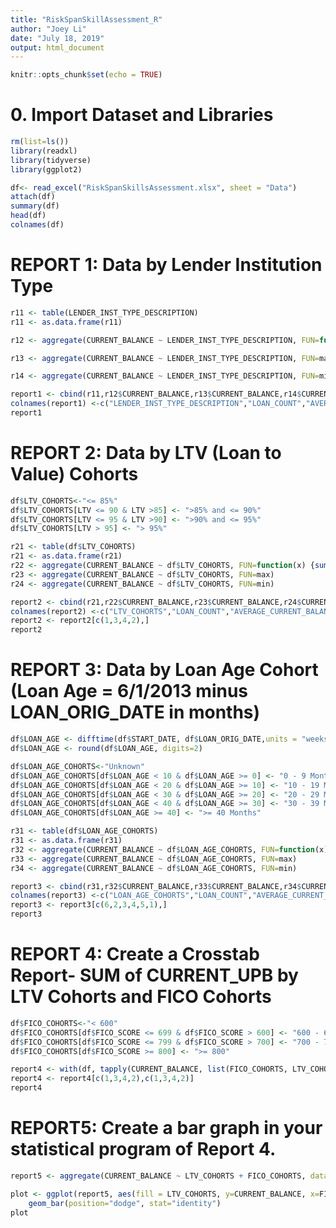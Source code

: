---
title: "RiskSpanSkillAssessment_R"
author: "Joey Li"
date: "July 18, 2019"
output: html_document
---

```{r setup, include=FALSE}
knitr::opts_chunk$set(echo = TRUE)
```

# 0. Import Dataset and Libraries
```{r}
rm(list=ls())
library(readxl)
library(tidyverse)
library(ggplot2)

df<- read_excel("RiskSpanSkillsAssessment.xlsx", sheet = "Data")
attach(df)
summary(df)
head(df)
colnames(df)
```

# REPORT 1: Data by Lender Institution Type
```{r}
r11 <- table(LENDER_INST_TYPE_DESCRIPTION)
r11 <- as.data.frame(r11)

r12 <- aggregate(CURRENT_BALANCE ~ LENDER_INST_TYPE_DESCRIPTION, FUN=function(x) {sum(x)/length(x)})

r13 <- aggregate(CURRENT_BALANCE ~ LENDER_INST_TYPE_DESCRIPTION, FUN=max)

r14 <- aggregate(CURRENT_BALANCE ~ LENDER_INST_TYPE_DESCRIPTION, FUN=min)

report1 <- cbind(r11,r12$CURRENT_BALANCE,r13$CURRENT_BALANCE,r14$CURRENT_BALANCE)
colnames(report1) <-c("LENDER_INST_TYPE_DESCRIPTION","LOAN_COUNT","AVERAGE_CURRENT_BALANCE","MAX_CURRENT_BALANCE","MIN_CURRENT_BALANCE")
report1
```

# REPORT 2: Data by LTV (Loan to Value) Cohorts
```{r}
df$LTV_COHORTS<-"<= 85%"
df$LTV_COHORTS[LTV <= 90 & LTV >85] <- ">85% and <= 90%"
df$LTV_COHORTS[LTV <= 95 & LTV >90] <- ">90% and <= 95%"
df$LTV_COHORTS[LTV > 95] <- "> 95%"

r21 <- table(df$LTV_COHORTS)
r21 <- as.data.frame(r21)
r22 <- aggregate(CURRENT_BALANCE ~ df$LTV_COHORTS, FUN=function(x) {sum(x)/length(x)})
r23 <- aggregate(CURRENT_BALANCE ~ df$LTV_COHORTS, FUN=max)
r24 <- aggregate(CURRENT_BALANCE ~ df$LTV_COHORTS, FUN=min)

report2 <- cbind(r21,r22$CURRENT_BALANCE,r23$CURRENT_BALANCE,r24$CURRENT_BALANCE)
colnames(report2) <-c("LTV_COHORTS","LOAN_COUNT","AVERAGE_CURRENT_BALANCE","MAX_CURRENT_BALANCE","MIN_CURRENT_BALANCE")
report2 <- report2[c(1,3,4,2),]
report2
```

# REPORT 3: Data by Loan Age Cohort (Loan Age = 6/1/2013 minus LOAN_ORIG_DATE in months)
```{r}
df$LOAN_AGE <- difftime(df$START_DATE, df$LOAN_ORIG_DATE,units = "weeks")/4
df$LOAN_AGE <- round(df$LOAN_AGE, digits=2)

df$LOAN_AGE_COHORTS<-"Unknown"
df$LOAN_AGE_COHORTS[df$LOAN_AGE < 10 & df$LOAN_AGE >= 0] <- "0 - 9 Months"
df$LOAN_AGE_COHORTS[df$LOAN_AGE < 20 & df$LOAN_AGE >= 10] <- "10 - 19 Months"
df$LOAN_AGE_COHORTS[df$LOAN_AGE < 30 & df$LOAN_AGE >= 20] <- "20 - 29 Months"
df$LOAN_AGE_COHORTS[df$LOAN_AGE < 40 & df$LOAN_AGE >= 30] <- "30 - 39 Months"
df$LOAN_AGE_COHORTS[df$LOAN_AGE >= 40] <- ">= 40 Months"

r31 <- table(df$LOAN_AGE_COHORTS)
r31 <- as.data.frame(r31)
r32 <- aggregate(CURRENT_BALANCE ~ df$LOAN_AGE_COHORTS, FUN=function(x) {sum(x)/length(x)})
r33 <- aggregate(CURRENT_BALANCE ~ df$LOAN_AGE_COHORTS, FUN=max)
r34 <- aggregate(CURRENT_BALANCE ~ df$LOAN_AGE_COHORTS, FUN=min)

report3 <- cbind(r31,r32$CURRENT_BALANCE,r33$CURRENT_BALANCE,r34$CURRENT_BALANCE)
colnames(report3) <-c("LOAN_AGE_COHORTS","LOAN_COUNT","AVERAGE_CURRENT_BALANCE","MAX_CURRENT_BALANCE","MIN_CURRENT_BALANCE")
report3 <- report3[c(6,2,3,4,5,1),]
report3
```

# REPORT 4: Create a Crosstab Report- SUM of CURRENT_UPB by LTV Cohorts and FICO Cohorts
```{r}
df$FICO_COHORTS<-"< 600"
df$FICO_COHORTS[df$FICO_SCORE <= 699 & df$FICO_SCORE > 600] <- "600 - 699"
df$FICO_COHORTS[df$FICO_SCORE <= 799 & df$FICO_SCORE > 700] <- "700 - 799"
df$FICO_COHORTS[df$FICO_SCORE >= 800] <- ">= 800"

report4 <- with(df, tapply(CURRENT_BALANCE, list(FICO_COHORTS, LTV_COHORTS), FUN=sum))
report4 <- report4[c(1,3,4,2),c(1,3,4,2)]
report4
```

# REPORT5: Create a bar graph in your statistical program of Report 4.
```{r}
report5 <- aggregate(CURRENT_BALANCE ~ LTV_COHORTS + FICO_COHORTS, data=df, FUN=sum)

plot <- ggplot(report5, aes(fill = LTV_COHORTS, y=CURRENT_BALANCE, x=FICO_COHORTS)) + 
    geom_bar(position="dodge", stat="identity")
plot
```
